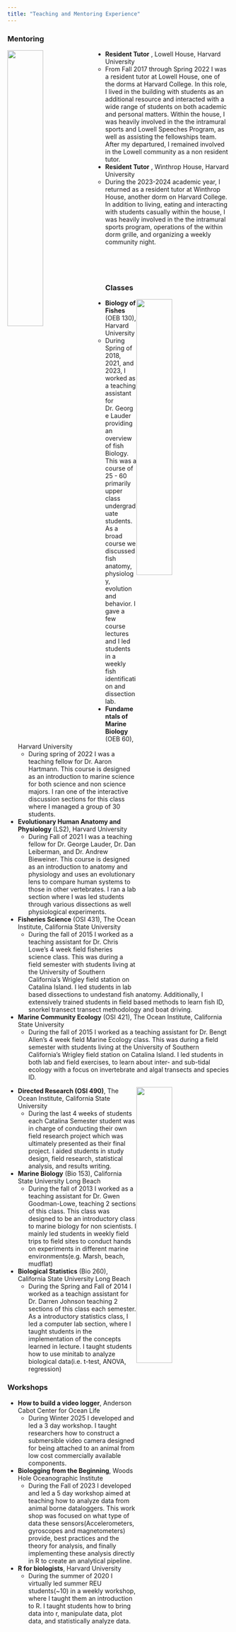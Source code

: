 ```yaml
---
title: "Teaching and Mentoring Experience"
---
```


<link rel="stylesheet" href="styles.css" type="text/css">

### Mentoring

<img src="images/HarvardForest.jpg" style="width:40%; border:0px solid; margin-right: 20px" align="left">

* **Resident Tutor** , Lowell House, Harvard University
  * From Fall 2017 through Spring 2022 I was a resident tutor at Lowell House, one of the dorms at Harvard College. In this role, I lived in the building with students as an additional resource and interacted with a wide range of students on both academic and personal matters. Within the house, I was heavily involved in the the intramural sports and Lowell Speeches Program, as well as assisting the fellowships team. After my departured, I remained involved in the Lowell community as a non resident tutor.
  
* **Resident Tutor** , Winthrop House, Harvard University
  * During the 2023-2024 academic year, I returned as a resident tutor at Winthrop House, another dorm on Harvard College. In addition to living, eating and interacting with students casually within the house, I was heavily involved in the the intramural sports program, operations of the within dorm grille, and organizing a weekly community night.

<br>

<br>

### Classes

<img style="float: right; width:40%; border:0px solid; margin-right: 10px" src="images/Fishcourseseining2.jpg">

* **Biology of Fishes** (OEB 130), Harvard University
  * During Spring of 2018, 2021, and 2023, I worked as a teaching assistant for Dr. George Lauder providing an overview of fish Biology. This was a course of 25 - 60 primarily upper class undergraduate students. As a broad course we discussed fish anatomy, physiology, evolution and behavior. I gave a few course lectures and I led students in a weekly fish identification and dissection lab.

* **Fundamentals of Marine Biology** (OEB 60), Harvard University
  * During spring of 2022 I was a teaching fellow for Dr. Aaron Hartmann. This course is designed as an introduction to marine science for both science and non science majors. I ran one of the interactive discussion sections for this class where I managed a group of 30 students.

* **Evolutionary Human Anatomy and Physiology** (LS2), Harvard University
  * During Fall of 2021 I was a teaching fellow for Dr. George Lauder, Dr. Dan Leiberman, and Dr. Andrew  Bieweiner. This course is designed as an introduction to anatomy and physiology and uses an evolutionary lens to compare human systems to those in other vertebrates. I ran a lab section where I was led students through various dissections as well physiological experiments.

* **Fisheries Science** (OSI 431), The Ocean Institute, California State University
  * During the fall of 2015 I worked as a teaching assistant for Dr. Chris Lowe's 4 week field fisheries science class. This was during a field semester with students living at the University of Southern California's Wrigley field station on Catalina Island. I led students in lab based dissections to undestand fish anatomy. Additionally, I extensively trained students in field based methods to learn fish ID, snorkel transect transect methodology and boat driving.

* **Marine Community Ecology** (OSI 421), The Ocean Institute, California State University
   * During the fall of 2015 I worked as a teaching assistant for Dr. Bengt Allen's 4 week field Marine Ecology class. This was during a field semester with students living at the University of Southern California's Wrigley field station on Catalina Island. I led students in both lab and field exercises, to learn about inter- and sub-tidal ecology with a focus on invertebrate and algal transects and species ID.

<img style="float: right; width:40%; border:0px solid; margin-right: 10px" src="images/ClassMud.jpg">
   
* **Directed Research (OSI 490)**, The Ocean Institute, California State University
  * During the last 4 weeks of students each Catalina Semester student was in charge of conducting their own field research project which was ultimately presented as their final project. I aided students in study design, field research, statistical analysis, and results writing.

* **Marine Biology** (Bio 153), California State University Long Beach
  * During the fall of 2013 I worked as a teaching assistant for Dr. Gwen Goodman-Lowe, teaching 2 sections of this class. This class was designed to be an introductory class to marine biology for non scientists. I mainly led students in weekly field trips to field sites to conduct hands on experiments in different marine environments(e.g. Marsh, beach, mudflat)

* **Biological Statistics** (Bio 260), California State University Long Beach
  * During the Spring and Fall  of 2014 I worked as a teachign assistant for Dr. Darren Johnson teaching 2 sections of this class each semester. As a introductory statistics class, I led a computer lab section, where I taught students in the implementation of the concepts learned in lecture. I taught students how to use minitab to analyze biological data(i.e. t-test, ANOVA, regression)


### Workshops

* **How to build a video logger**, Anderson Cabot Center for Ocean Life
  * During Winter 2025 I developed and led a 3 day workshop. I taught researchers how to construct a submersible video camera designed for being attached to an animal from low cost commercially available components.

* **Biologging from the Beginning**, Woods Hole Oceanographic Institute
  * During the Fall of 2023 I developed and led a 5 day workshop aimed at teaching how to analyze data from animal borne dataloggers. This work shop was focused on what type of data these sensors(Accelerometers, gyroscopes and magnetometers) provide, best practices and the theory for analysis, and finally implementing these analysis directly in R to create an analytical pipeline.
  

* **R for biologists**, Harvard University
  * During the summer of 2020 I virtually led summer REU students(~10) in a weekly workshop, where I taught them an introduction to R. I taught students how to bring data into r, manipulate data, plot data, and statistically analyze data.